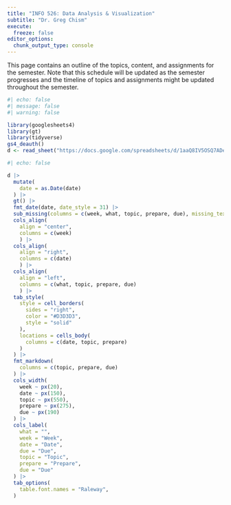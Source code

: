 ```yaml
---
title: "INFO 526: Data Analysis & Visualization"
subtitle: "Dr. Greg Chism"
execute:
  freeze: false
editor_options: 
  chunk_output_type: console
---
```


This page contains an outline of the topics, content, and assignments for the semester. Note that this schedule will be updated as the semester progresses and the timeline of topics and assignments might be updated throughout the semester.

```r
#| echo: false
#| message: false
#| warning: false

library(googlesheets4)
library(gt)
library(tidyverse)
gs4_deauth()
d <- read_sheet("https://docs.google.com/spreadsheets/d/1aaQ8IV5OSQ7ADeZ--BeFrNaaLA8HWs3VGu117_7e7Qw/edit?usp=sharings")
```

```r
#| echo: false

d |>
  mutate(
    date = as.Date(date)
  ) |>
  gt() |>
  fmt_date(date, date_style = 31) |>
  sub_missing(columns = c(week, what, topic, prepare, due), missing_text = "") |>
  cols_align(
    align = "center", 
    columns = c(week)
    ) |>
  cols_align(
    align = "right", 
    columns = c(date)
    ) |>
  cols_align(
    align = "left", 
    columns = c(what, topic, prepare, due)
    ) |>
  tab_style(
    style = cell_borders(
      sides = "right",
      color = "#D3D3D3",
      style = "solid"
    ),
    locations = cells_body(
      columns = c(date, topic, prepare)
    )
  ) |>
  fmt_markdown(
    columns = c(topic, prepare, due)
  ) |>
  cols_width(
    week ~ px(20),
    date ~ px(150), 
    topic ~ px(550),
    prepare ~ px(275),
    due ~ px(190)
  ) |>
  cols_label(
    what = "",
    week = "Week",
    date = "Date", 
    due = "Due",
    topic = "Topic",
    prepare = "Prepare",
    due = "Due"
  ) |>
  tab_options(
    table.font.names = "Raleway",
  )
```
